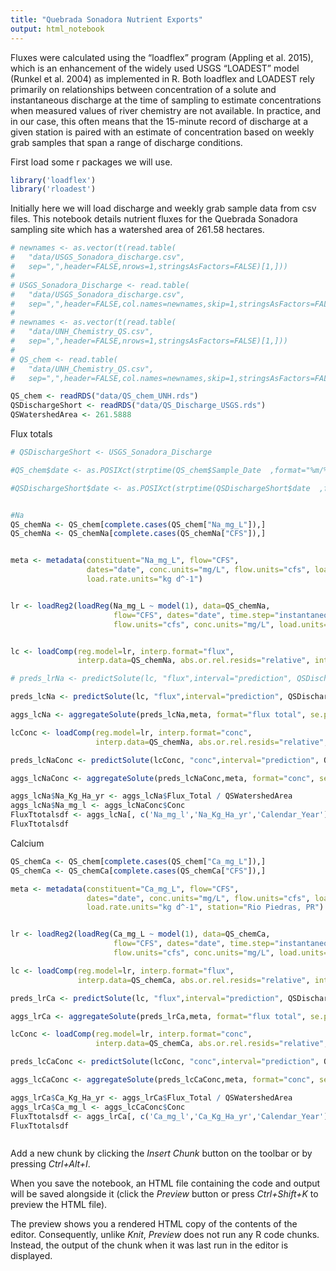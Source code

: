 ```yaml
---
title: "Quebrada Sonadora Nutrient Exports"
output: html_notebook
---
```

Fluxes were calculated using the “loadflex” program (Appling et al. 2015), which is an enhancement of the widely used USGS “LOADEST” model (Runkel et al. 2004) as implemented in R. Both loadflex and LOADEST rely primarily on relationships between concentration of a solute and instantaneous discharge at the time of sampling to estimate concentrations when measured values of river chemistry are not available. In practice, and in our case, this often means that the 15-minute record of discharge at a given station is paired with an estimate of concentration based on weekly grab samples that span a range of discharge conditions.  

First load some r packages we will use. 

```r
library('loadflex')
library('rloadest')
```

Initially here we will load discharge and weekly grab sample data from csv files. This notebook details nutrient fluxes for the Quebrada Sonadora sampling site which has a watershed area of 261.58 hectares. 

```r
# newnames <- as.vector(t(read.table(
#   "data/USGS_Sonadora_discharge.csv",
#   sep=",",header=FALSE,nrows=1,stringsAsFactors=FALSE)[1,]))
# 
# USGS_Sonadora_Discharge <- read.table(
#   "data/USGS_Sonadora_discharge.csv", 
#   sep=",",header=FALSE,col.names=newnames,skip=1,stringsAsFactors=FALSE)
# 
# newnames <- as.vector(t(read.table(
#   "data/UNH_Chemistry_QS.csv",
#   sep=",",header=FALSE,nrows=1,stringsAsFactors=FALSE)[1,]))
# 
# QS_chem <- read.table(
#   "data/UNH_Chemistry_QS.csv", 
#   sep=",",header=FALSE,col.names=newnames,skip=1,stringsAsFactors=FALSE)

QS_chem <- readRDS("data/QS_chem_UNH.rds")
QSDischargeShort <- readRDS("data/QS_Discharge_USGS.rds")
QSWatershedArea <- 261.5888

```
Flux totals 
```r
# QSDischargeShort <- USGS_Sonadora_Discharge

#QS_chem$date <- as.POSIXct(strptime(QS_chem$Sample_Date  ,format="%m/%d/%Y",tz="America/Puerto_Rico"))

#QSDischargeShort$date <- as.POSIXct(strptime(QSDischargeShort$date  ,format="%Y-%m-%d %H:%M:%S",tz="America/Puerto_Rico"))


#Na
QS_chemNa <- QS_chem[complete.cases(QS_chem["Na_mg_L"]),]
QS_chemNa <- QS_chemNa[complete.cases(QS_chemNa["CFS"]),]


meta <- metadata(constituent="Na_mg_L", flow="CFS", 
                 dates="date", conc.units="mg/L", flow.units="cfs", load.units="kg", 
                 load.rate.units="kg d^-1")


lr <- loadReg2(loadReg(Na_mg_L ~ model(1), data=QS_chemNa,
                       flow="CFS", dates="date", time.step="instantaneous", 
                       flow.units="cfs", conc.units="mg/L", load.units="kg"))


lc <- loadComp(reg.model=lr, interp.format="flux", 
               interp.data=QS_chemNa, abs.or.rel.resids="relative", interp.function=rectangularInterpolation)

# preds_lrNa <- predictSolute(lc, "flux",interval="prediction", QSDischargeShort, se.pred=TRUE, date=TRUE)

preds_lcNa <- predictSolute(lc, "flux",interval="prediction", QSDischargeShort, se.pred=TRUE, date=TRUE)

aggs_lcNa <- aggregateSolute(preds_lcNa,meta, format="flux total", se.preds=preds_lcNa$se.pred, agg.by="calendar year")

lcConc <- loadComp(reg.model=lr, interp.format="conc", 
                   interp.data=QS_chemNa, abs.or.rel.resids="relative", interp.function=rectangularInterpolation)

preds_lcNaConc <- predictSolute(lcConc, "conc",interval="prediction", QSDischargeShort, se.pred=TRUE, date=TRUE)

aggs_lcNaConc <- aggregateSolute(preds_lcNaConc,meta, format="conc", se.preds=preds_lcNaConc$se.pred, agg.by="calendar year")

aggs_lcNa$Na_Kg_Ha_yr <- aggs_lcNa$Flux_Total / QSWatershedArea
aggs_lcNa$Na_mg_l <- aggs_lcNaConc$Conc
FluxTtotalsdf <- aggs_lcNa[, c('Na_mg_l','Na_Kg_Ha_yr','Calendar_Year')]
FluxTtotalsdf
```
Calcium 
```r
QS_chemCa <- QS_chem[complete.cases(QS_chem["Ca_mg_L"]),]
QS_chemCa <- QS_chemCa[complete.cases(QS_chemCa["CFS"]),]

meta <- metadata(constituent="Ca_mg_L", flow="CFS", 
                 dates="date", conc.units="mg/L", flow.units="cfs", load.units="kg", 
                 load.rate.units="kg d^-1", station="Rio Piedras, PR")


lr <- loadReg2(loadReg(Ca_mg_L ~ model(1), data=QS_chemCa,
                       flow="CFS", dates="date", time.step="instantaneous", 
                       flow.units="cfs", conc.units="mg/L", load.units="kg"))

lc <- loadComp(reg.model=lr, interp.format="flux", 
               interp.data=QS_chemCa, abs.or.rel.resids="relative", interp.function=rectangularInterpolation)

preds_lrCa <- predictSolute(lc, "flux",interval="prediction", QSDischargeShort, se.pred=TRUE, date=TRUE)

aggs_lrCa <- aggregateSolute(preds_lrCa,meta, format="flux total", se.preds=preds_lrCa$se.pred, agg.by="calendar year")

lcConc <- loadComp(reg.model=lr, interp.format="conc", 
                   interp.data=QS_chemCa, abs.or.rel.resids="relative", interp.function=rectangularInterpolation)

preds_lcCaConc <- predictSolute(lcConc, "conc",interval="prediction", QSDischargeShort, se.pred=TRUE, date=TRUE)

aggs_lcCaConc <- aggregateSolute(preds_lcCaConc,meta, format="conc", se.preds=preds_lcCaConc$se.pred, agg.by="calendar year")

aggs_lrCa$Ca_Kg_Ha_yr <- aggs_lrCa$Flux_Total / QSWatershedArea
aggs_lrCa$Ca_mg_l <- aggs_lcCaConc$Conc
FluxTtotalsdf <- aggs_lrCa[, c('Ca_mg_l','Ca_Kg_Ha_yr','Calendar_Year')]
FluxTtotalsdf

```

```python

```

Add a new chunk by clicking the *Insert Chunk* button on the toolbar or by pressing *Ctrl+Alt+I*.

When you save the notebook, an HTML file containing the code and output will be saved alongside it (click the *Preview* button or press *Ctrl+Shift+K* to preview the HTML file).

The preview shows you a rendered HTML copy of the contents of the editor. Consequently, unlike *Knit*, *Preview* does not run any R code chunks. Instead, the output of the chunk when it was last run in the editor is displayed.
